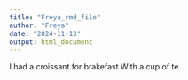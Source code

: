 ```yaml
---
title: "Freya_rmd_file"
author: "Freya"
date: "2024-11-13"
output: html_document
---
```

I had a croissant for brakefast 
With a cup of te